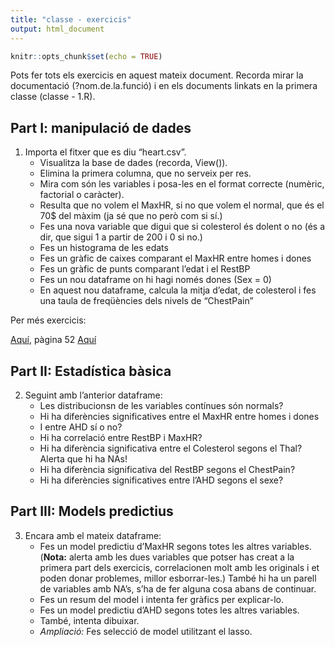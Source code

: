 ```yaml
---
title: "classe - exercicis"
output: html_document
---
```


```r
knitr::opts_chunk$set(echo = TRUE)
```

Pots fer tots els exercicis en aquest mateix document. Recorda mirar la documentació (?nom.de.la.funció) i en els documents linkats en la primera classe (classe - 1.R).

## Part I: manipulació de dades

1. Importa el fitxer que es diu "heart.csv". 
    - Visualitza la base de dades (recorda, View()).
    - Elimina la primera columna, que no serveix per res.
    - Mira com són les variables i posa-les en el format correcte (numèric, factorial o caràcter).
    - Resulta que no volem el MaxHR, si no que volem el normal, que és el 70$ del màxim (ja sé que no però com si sí.)
    - Fes una nova variable que digui que si colesterol és dolent o no (és a dir, que sigui 1 a partir de 200 i 0 si no.)
    - Fes un histograma de les edats
    - Fes un gràfic de caixes comparant el MaxHR entre homes i dones
    - Fes un gràfic de punts comparant l'edat i el RestBP
    - Fes un nou dataframe on hi hagi només dones (Sex = 0)
    - En aquest nou dataframe, calcula la mitja d'edat, de colesterol i fes una taula de freqüències dels nivels de "ChestPain"
    
Per més exercicis:

[Aquí](http://www-bcf.usc.edu/~gareth/ISL/ISLR%20Seventh%20Printing.pdf), pàgina 52
[Aquí](http://rstatistics.net/r-lang-practice-exercises-level-1-beginners/)

## Part II: Estadística bàsica

2. Seguint amb l'anterior dataframe:
    - Les distribucionsn de les variables contínues són normals?
    - Hi ha diferències significatives entre el MaxHR entre homes i dones
    - I entre AHD sí o no?
    - Hi ha correlació entre RestBP i MaxHR?
    - Hi ha diferència significativa entre el Colesterol segons el Thal? Alerta que hi ha NAs!
    - Hi ha diferència significativa del RestBP segons el ChestPain?
    - Hi ha diferències significatives entre l'AHD segons el sexe?
    

## Part III: Models predictius

3. Encara amb el mateix dataframe:
    - Fes un model predictiu d'MaxHR segons totes les altres variables. (**Nota:** alerta amb les dues variables que potser has creat a la primera part dels exercicis, correlacionen molt amb les originals i et poden donar problemes, millor esborrar-les.) També hi ha un parell de variables amb NA's, s'ha de fer alguna cosa abans de continuar.
    - Fes un resum del model i intenta fer gràfics per explicar-lo.
    - Fes un model predictiu  d'AHD segons totes les altres variables.
    - També, intenta dibuixar.
    - *Ampliació:* Fes selecció de model utilitzant el lasso.